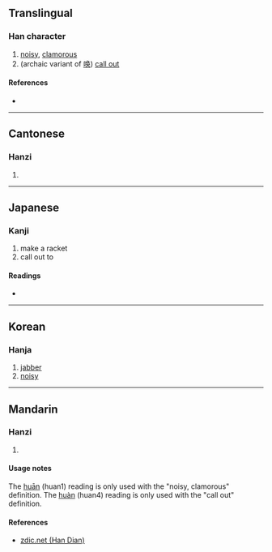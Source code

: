 {{character info/new}}
==Translingual==

===Han character===
{{Han char|rn=30|rad=口|as=18|sn=21|four=64014|canj=RTRG|ids=⿰口雚}}

# [[noisy]], [[clamorous]]
# (archaic variant of [[唤]]) [[call out]]

====References====
* {{Han ref|kx=0214.270|dkj=04611|dj=0437.150|hdz=10703.210|uh=56BE|ud=22206|bh=F5C6|bd=62918}}

----

==Cantonese==

===Hanzi===
{{yue-hanzi|jyut=|y=fun1}}

# {{defn|lang=yue|sort=口18}}

----

==Japanese==

===Kanji===
{{ja-kanji|grade=|rs=口18}}

# make a racket
# call out to

====Readings====
* {{ja-readings|on=[[かん]] (kan), [[たん]] (tan)|kun=[[よぶ]] (yobu), [[わめく]] (wameku), [[かまびすしい]] (kamabisushii)}}

----

==Korean==

===Hanja===
{{ko-hanja|hangeul=[[환]], [[훤]]|rv=hwan, hwon|mr=hwan, hwŏn}}

# [[jabber]]
# [[noisy]]

----

==Mandarin==

===Hanzi===
{{cmn-hanzi|pin=[[huān]] ([[huan1]]), [[huàn]] ([[huan4]])|wg=huan<sup>1</sup>, huan<sup>4</sup>}}

# {{defn|lang=cmn|sort=口18}}

====Usage notes====
The [[huān]] (huan1) reading is only used with the "noisy, clamorous" definition. The [[huàn]] (huan4) reading is only used with the "call out" definition.

====References====
* [http://www.zdic.net/z/17/js/56BE.htm zdic.net (Han Dian)]